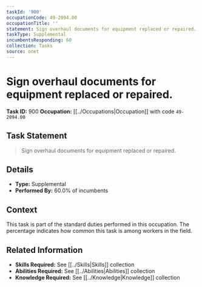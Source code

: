 ```yaml
---
taskId: '900'
occupationCode: 49-2094.00
occupationTitle: ''
statement: Sign overhaul documents for equipment replaced or repaired.
taskType: Supplemental
incumbentsResponding: 60
collection: Tasks
source: onet
---
```

# Sign overhaul documents for equipment replaced or repaired.

**Task ID:** 900
**Occupation:** [[../Occupations|Occupation]] with code `49-2094.00`

## Task Statement

> Sign overhaul documents for equipment replaced or repaired.

## Details

- **Type:** Supplemental
- **Performed By:** 60.0% of incumbents

## Context

This task is part of the standard duties performed in this occupation. The percentage indicates how common this task is among workers in the field.

## Related Information

- **Skills Required:** See [[../Skills|Skills]] collection
- **Abilities Required:** See [[../Abilities|Abilities]] collection
- **Knowledge Required:** See [[../Knowledge|Knowledge]] collection
